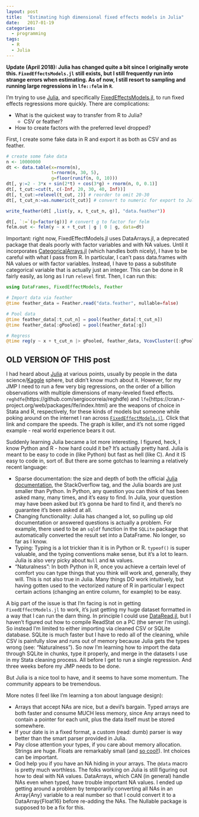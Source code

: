 ```yaml
---
layout: post
title:  "Estimating high dimensional fixed effects models in Julia"
date:   2017-01-19
categories:
  - programming
tags:
  - R
  - Julia
---
```


__Update (April 2018): Julia has changed quite a bit since I originally wrote this. `FixedEffectsModels.jl` still exists, but I still frequently run into strange errors when estimating. As of now, I still resort to sampling and running large regressions in `lfe::felm` in `R`__.

I'm trying to use [Julia](http://julialang.org/), and specifically [FixedEffectsModels.jl](https://github.com/matthieugomez/FixedEffectModels.jl), to run fixed effects regressions more quickly. There are complications:

- What is the quickest way to transfer from R to Julia?
  - CSV or feather?
- How to create factors with the preferred level dropped?

First, I create some fake data in R and export it as both as CSV and as feather.

```r
# create some fake data
n <- 10000000
dt <- data.table(x=rnorm(n),
                 t=rnorm(n, 30, 5),
                 g=floor(runif(n, 0, 10)))
dt[, y:=2 - 3*x + sin(2*t) + cos(3*g) + rnorm(n, 0, 0.1)]
dt[, t_cut:=cut(t, c(-Inf, 20, 30, 40, Inf))]
dt[, t_cut:=relevel(t_cut, 2)] # reorder to omit 20-30
dt[, t_cut_n:=as.numeric(t_cut)] # convert to numeric for export to Julia

write_feather(dt[ ,list(y, x, t_cut_n, g)], "data.feather"))

dt[, `:=`(g=factor(g))] # convert g to factor for felm
felm.out <- felm(y ~ x + t_cut | g | 0 | g, data=dt)
```

Important: right now, FixedEffectModels.jl uses DataArrays.jl, a deprecated package that deals poorly with factor variables and with NA values. Until it incorporates [CategoricalArrays.jl](https://github.com/JuliaData/CategoricalArrays.jl) (which handles both nicely), I have to be careful with what I pass from R. In particular, I can't pass data.frames with NA values or with factor variables. Instead, I have to pass a substitute categorical variable that is actually just an integer. This can be done in R fairly easily, as long as I run `relevel` first. Then, I can run this:

```julia
using DataFrames, FixedEffectModels, Feather

# Import data via feather
@time feather_data = Feather.read("data.feather", nullable=false)

# Pool data
@time feather_data[:t_cut_n] = pool(feather_data[:t_cut_n])
@time feather_data[:gPooled] = pool(feather_data[:g])

# Regress
@time reg(y ~ x + t_cut_n |> gPooled, feather_data, VcovCluster([:gPooled]))
```

## OLD VERSION OF THIS post
I had heard about [Julia](http://julialang.org/) at various points, usually by people in the data science/[Kaggle](https://www.kaggle.com/) sphere, but didn't know much about it. However, for my JMP I need to run a few very big regressions, on the order of a billion observations with multiple dimensions of many-leveled fixed effects. `reghdfe`(https://github.com/sergiocorreia/reghdfe) and `lfe`(https://cran.r-project.org/web/packages/lfe/index.html) are the weapons of choice in Stata and R, respectively, for these kinds of models but someone while poking around on the internet I ran across [`FixedEffectModels.jl`](https://github.com/matthieugomez/FixedEffectModels.jl). Click that link and compare the speeds. The graph is killer, and it's not some rigged example - real world experience bears it out.

Suddenly learning Julia became a lot more interesting. I figured, heck, I know Python and R - how hard could it be? It's actually pretty hard. Julia is meant to be easy to code in (like Python) but fast as hell (like C). And it IS easy to code in, sort of. But there are some gotchas to learning a relatively recent language:

* Sparse documentation: the size and depth of both the official [Julia documentation](http://docs.julialang.org/en/release-0.4/manual/), the StackOverflow tag, and the Julia boards are just smaller than Python. In Python, any question you can think of has been asked many, many times, and it's easy to find. In Julia, your question may have been asked but it's gonna be hard to find it, and there's no guarantee it's been asked at all.
* Changing functionality: Julia has changed a lot, so pulling up old documentation or answered questions is actually a problem. For example, there used to be an `sqldf` function in the `SQLite` package that automatically converted the result set into a DataFrame. No longer, so far as I know.
* Typing: Typing is a lot trickier than it is in Python or R. `typeof()` is super valuable, and the typing conventions make sense, but it's a lot to learn. Julia is also very picky about `Null` and `NA` values.
* "Naturalness": In both Python in R, once you achieve a certain level of comfort you can type things that you think will work and, generally, they will. This is not also true in Julia. Many things DO work intuitively, but having gotten used to the vectorized nature of R in particular I expect certain actions (changing an entire column, for example) to be easy.

A big part of the issue is that I'm facing is not in getting `FixedEffectModels.jl` to work, it's just getting my huge dataset formatted in a way that I can run the darn thing. In principle I could use [DataRead.jl](https://github.com/WizardMac/DataRead.jl), but I haven't figured out how to compile ReadStat on a PC (the server I'm using). So instead I'm limited to either importing via cleaned CSV or SQLite database. SQLite is much faster but I have to redo all of the cleaning, while CSV is painfully slow and runs out of memory because Julia gets the types wrong (see: "Naturalness"). So now I'm learning how to import the data through SQLite in chunks, type it properly, and merge in the datasets I use in my Stata cleaning process. All before I get to run a single regression. And three weeks before my JMP needs to be done.

But Julia is a nice tool to have, and it seems to have some momentum. The community appears to be tremendous.

More notes (I feel like I'm learning a ton about language design):

- Arrays that accept NAs are nice, but a devil's bargain. Typed arrays are both faster and consume MUCH less memory, since Any arrays need to contain a pointer for each unit, plus the data itself must be stored somewhere.
- If your date is in a fixed format, a custom (read: dumb) parser is way better than the smart parser provided in Julia.
- Pay close attention your types, if you care about memory allocation. Strings are huge. Floats are remarkably small (and [so cool!](http://floating-point-gui.de/)). Int choices can be important.
- God help you if you have an NA hiding in your arrays. The `@data` macro is pretty much worthless. The folks working on Julia is still figuring out how to deal with NA values. DataArrays, which CAN (in general) handle NAs even when typed, have trouble important NA values. I ended up getting around a problem by temporarily converting all NAs in an Array{Any} variable to a real number so that I could convert it to a DataArray{Float16} before re-adding the NAs. The Nullable package is supposed to be a fix for this.
